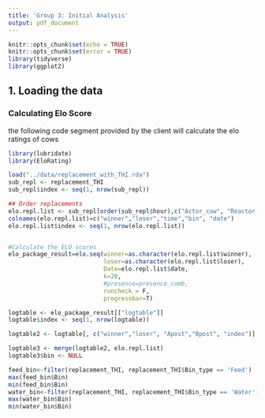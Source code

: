 ```yaml
---
title: 'Group 3: Initial Analysis'
output: pdf_document
---
```


```r
knitr::opts_chunk$set(echo = TRUE)
knitr::opts_chunk$set(error = TRUE)
library(tidyverse)
library(ggplot2)
```

## 1. Loading the data 

### Calculating Elo Score

the following code segment provided by the client will calculate the elo ratings of cows

```r
library(lubridate)
library(EloRating)

load("../data/replacement_with_THI.rda")
sub_repl <- replacement_THI
sub_repl$index <- seq(1, nrow(sub_repl))

## Order replacements
elo.repl.list <- sub_repl[order(sub_repl$hour),c("Actor_cow", "Reactor_cow","hour", "Bin", "date")]
colnames(elo.repl.list)=c("winner","loser","time","bin", "date")
elo.repl.list$index <- seq(1, nrow(elo.repl.list))


#Calculate the ELO scores 
elo_package_result=elo.seq(winner=as.character(elo.repl.list$winner),
                           loser=as.character(elo.repl.list$loser),
                           Date=elo.repl.list$date,
                           k=20,
                           #presence=presence_comb,
                           runcheck = F,
                           progressbar=T)

logtable <- elo_package_result[["logtable"]]
logtable$index <- seq(1, nrow(logtable))

logtable2 <- logtable[, c("winner","loser", "Apost","Bpost", "index")]

logtable3 <- merge(logtable2, elo.repl.list)
logtable3$bin <- NULL
```

```r
feed_bin<-filter(replacement_THI, replacement_THI$Bin_type == 'Feed')
max(feed_bin$Bin)
min(feed_bin$Bin)
water_bin<-filter(replacement_THI, replacement_THI$Bin_type == 'Water')
max(water_bin$Bin)
min(water_bin$Bin)
```
